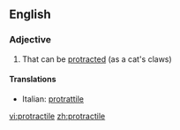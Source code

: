==English==

===Adjective===
{{en-adj}}

# That can be [[protract]]ed (as a cat's claws)

====Translations====
{{top}}
*Italian: [[protrattile]]
{{mid}}

{{bottom}}

[[vi:protractile]]
[[zh:protractile]]